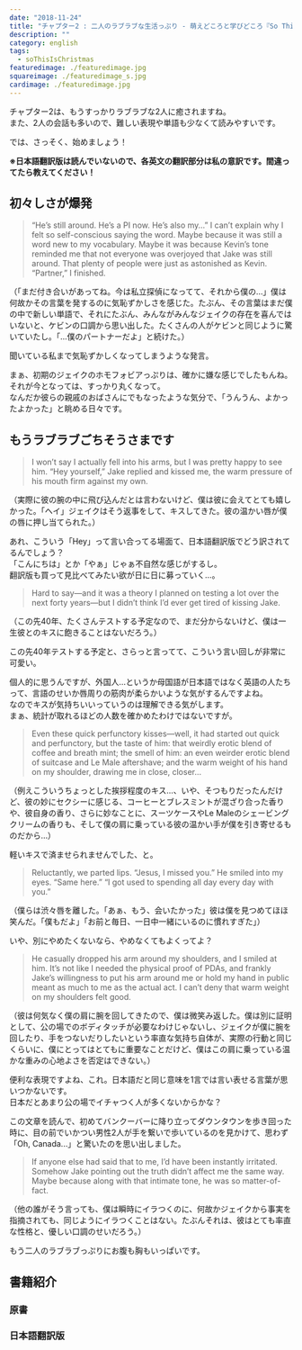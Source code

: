 ```yaml
---
date: "2018-11-24"
title: "チャプター2 : 二人のラブラブな生活っぷり - 萌えどころと学びどころ『So This is Christmas/アドリアン･イングリッシュ(6)』"
description: ""
category: english
tags:
  - soThisIsChristmas
featuredimage: ./featuredimage.jpg
squareimage: ./featuredimage_s.jpg
cardimage: ./featuredimage.jpg
---
```



チャプター2は、もうすっかりラブラブな2人に癒されますね。  
また、2人の会話も多いので、難しい表現や単語も少なくて読みやすいです。

では、さっそく、始めましょう！

<SoThisIsChristmasIndex />

**※日本語翻訳版は読んでいないので、各英文の翻訳部分は私の意訳です。間違ってたら教えてください！**

## 初々しさが爆発

<Blockquote srcName="So This is Christmas (The Adrien English Mysteries #6)" srcURL="https://amzn.to/2OzE8fN" book>
“He’s still around. He’s a PI now. He’s also my…” I can’t explain why I felt so self-conscious saying the word. Maybe because it was still a word new to my vocabulary. Maybe it was because Kevin’s tone reminded me that not everyone was overjoyed that Jake was still around. That plenty of people were just as astonished as Kevin. “Partner,” I finished.
</Blockquote>

<p className="translation">（「まだ付き合いがあってね。今は私立探偵になってて、それから僕の…」僕は何故かその言葉を発するのに気恥ずかしさを感じた。たぶん、その言葉はまだ僕の中で新しい単語で、それにたぶん、みんながみんなジェイクの存在を喜んではいないと、ケビンの口調から思い出した。たくさんの人がケビンと同じように驚いていたし。「…僕のパートナーだよ」と続けた。）</p>

<Vocabulary en="self-conscious" ja="気恥ずかしい、自意識過剰" />

聞いている私まで気恥ずかしくなってしまうような発言。

まぁ、初期のジェイクのホモフォビアっぷりは、確かに嫌な感じでしたもんね。  
それが今となっては、すっかり丸くなって。  
なんだか彼らの親戚のおばさんにでもなったような気分で、「うんうん、よかったよかった」と眺める日々です。

## もうラブラブごちそうさまです

<Blockquote srcName="So This is Christmas (The Adrien English Mysteries #6)" srcURL="https://amzn.to/2OzE8fN" book>
I won’t say I actually fell into his arms, but I was pretty happy to see him. “Hey yourself,” Jake replied and kissed me, the warm pressure of his mouth firm against my own.
</Blockquote>

<p className="translation">（実際に彼の腕の中に飛び込んだとは言わないけど、僕は彼に会えてとても嬉しかった。「ヘイ」ジェイクはそう返事をして、キスしてきた。彼の温かい唇が僕の唇に押し当てられた。）</p>

あれ、こういう「Hey」って言い合ってる場面て、日本語翻訳版でどう訳されてるんでしょう？  
「こんにちは」とか「やぁ」じゃぁ不自然な感じがするし。  
翻訳版も買って見比べてみたい欲が日に日に募っていく…。

<Blockquote srcName="So This is Christmas (The Adrien English Mysteries #6)" srcURL="https://amzn.to/2OzE8fN" book>
Hard to say—and it was a theory I planned on testing a lot over the next forty years—but I didn’t think I’d ever get tired of kissing Jake.
</Blockquote>

<p className="translation">（この先40年、たくさんテストする予定なので、まだ分からないけど、僕は一生彼とのキスに飽きることはないだろう。）</p>

<Vocabulary en="Hard to say" ja="言い難い" />

この先40年テストする予定と、さらっと言ってて、こういう言い回しが非常に可愛い。

個人的に思うんですが、外国人…というか母国語が日本語ではなく英語の人たちって、言語のせいか唇周りの筋肉が柔らかいような気がするんですよね。  
なのでキスが気持ちいいっていうのは理解できる気がします。  
まぁ、統計が取れるほどの人数を確かめたわけではないですが。

<Blockquote srcName="So This is Christmas (The Adrien English Mysteries #6)" srcURL="https://amzn.to/2OzE8fN" book>
Even these quick perfunctory kisses—well, it had started out quick and perfunctory, but the taste of him: that weirdly erotic blend of coffee and breath mint; the smell of him: an even weirder erotic blend of suitcase and Le Male aftershave; and the warm weight of his hand on my shoulder, drawing me in close, closer…
</Blockquote>

<p className="translation">（例えこういうちょっとした挨拶程度のキス…、いや、そつもりだったんだけど、彼の妙にセクシーに感じる、コーヒーとブレスミントが混ざり合った香りや、彼自身の香り、さらに妙なことに、スーツケースやLe Maleのシェービングクリームの香りも、そして僕の肩に乗っている彼の温かい手が僕を引き寄せるものだから…）</p>

軽いキスで済ませられませんでした、と。

<Vocabulary en="perfunctory kiss" ja="形だけのキス、形式的なキス" />

<Blockquote srcName="So This is Christmas (The Adrien English Mysteries #6)" srcURL="https://amzn.to/2OzE8fN" book>
Reluctantly, we parted lips. “Jesus, I missed you.” He smiled into my eyes. “Same here.” “I got used to spending all day every day with you.”
</Blockquote>

<p className="translation">（僕らは渋々唇を離した。「あぁ、もう、会いたかった」彼は僕を見つめてほほ笑んだ。「僕もだよ」「お前と毎日、一日中一緒にいるのに慣れすぎた」）</p>

いや、別にやめたくないなら、やめなくてもよくってよ？

<Blockquote srcName="So This is Christmas (The Adrien English Mysteries #6)" srcURL="https://amzn.to/2OzE8fN" book>
He casually dropped his arm around my shoulders, and I smiled at him. It’s not like I needed the physical proof of PDAs, and frankly Jake’s willingness to put his arm around me or hold my hand in public meant as much to me as the actual act. I can’t deny that warm weight on my shoulders felt good.
</Blockquote>

<p className="translation">（彼は何気なく僕の肩に腕を回してきたので、僕は微笑み返した。僕は別に証明として、公の場でのボディタッチが必要なわけじゃないし、ジェイクが僕に腕を回したり、手をつないだりしたいという率直な気持ち自体が、実際の行動と同じくらいに、僕にとってはとてもに重要なことだけど、僕はこの肩に乗っている温かな重みの心地よさを否定はできない。）</p>

<Vocabulary en="PDA (Public Display of Affection)" ja="公共の場でイチャいつくこと" />

便利な表現ですよね、これ。日本語だと同じ意味を1言では言い表せる言葉が思いつかないです。  
日本だとあまり公の場でイチャつく人が多くないからかな？

この文章を読んで、初めてバンクーバーに降り立ってダウンタウンを歩き回った時に、目の前でいかつい男性2人が手を繋いで歩いているのを見かけて、思わず「Oh, Canada...」と驚いたのを思い出しました。

<Blockquote srcName="So This is Christmas (The Adrien English Mysteries #6)" srcURL="https://amzn.to/2OzE8fN" book>
If anyone else had said that to me, I’d have been instantly irritated. Somehow Jake pointing out the truth didn’t affect me the same way. Maybe because along with that intimate tone, he was so matter-of-fact.
</Blockquote>

<p className="translation">（他の誰がそう言っても、僕は瞬時にイラつくのに、何故かジェイクから事実を指摘されても、同じようにイラつくことはない。たぶんそれは、彼はとても率直な性格と、優しい口調のせいだろう。）</p>

<Vocabulary en="intimate" ja="親しい" />

<Vocabulary en="matter-of-fact" ja="率直な" />

もう二人のラブラブっぷりにお腹も胸もいっぱいです。

## 書籍紹介

### 原書

<Amazon
  asin="B01N9AERR2"
  title="So This is Christmas (The Adrien English Mysteries #6)"
  linkId="7da7f3a0fdcb9c4569abe4fdc90d6f9e"
  author="Josh Lanyon"
/>

### 日本語翻訳版

<Amazon
  asin="B077ZGFZ7S"
  title="So This is Christmas (アドリアン･イングリッシュ #6)"
  linkId="5037e032af9be9f42823c82d674e6462"
  author="ジョシュ･ラニヨン"
/>

<SoThisIsChristmasIndex open />